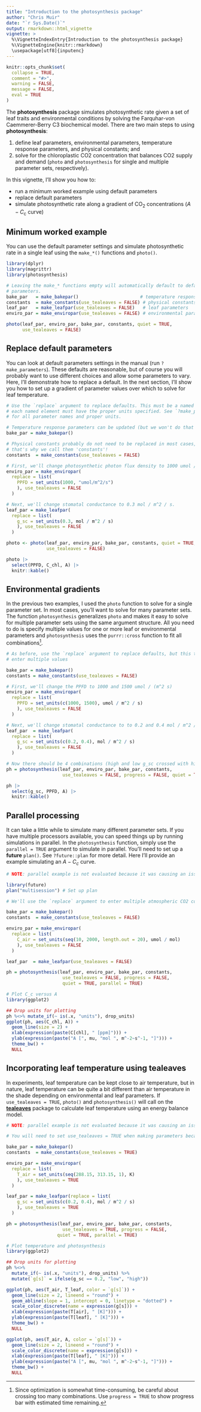 ```yaml
---
title: "Introduction to the photosynthesis package"
author: "Chris Muir"
date: "`r Sys.Date()`"
output: rmarkdown::html_vignette
vignette: >
  %\VignetteIndexEntry{Introduction to the photosynthesis package}
  %\VignetteEngine{knitr::rmarkdown}
  \usepackage[utf8]{inputenc}
---
```


```r
knitr::opts_chunk$set(
  collapse = TRUE,
  comment = "#>",
  warning = FALSE,
  message = FALSE,
  eval = TRUE
)
```

The **photosynthesis** package simulates photosynthetic rate given a set of leaf traits and environmental conditions by solving the Farquhar-von Caemmerer-Berry C3 biochemical model. There are two main steps to using **photosynthesis**:

1. define leaf parameters, environmental parameters, temperature response parameters, and physical constants; and 
2. solve for the chloroplastic CO2 concentration that balances CO2 supply and demand (`photo` and `photosynthesis` for single and multiple parameter sets, respectively).

In this vignette, I'll show you how to:

- run a minimum worked example using default parameters
- replace default parameters
- simulate photosynthetic rate along a gradient of CO$_2$ concentrations ($A-C_\mathrm{c}$ curve)

## Minimum worked example

You can use the default parameter settings and simulate photosynthetic rate in a single leaf using the `make_*()` functions and `photo()`.

```r

library(dplyr)
library(magrittr)
library(photosynthesis)

# Leaving the make_* functions empty will automatically default to defaults
# parameters.
bake_par   = make_bakepar()                       # temperature response parameters
constants  = make_constants(use_tealeaves = FALSE) # physical constants
leaf_par   = make_leafpar(use_tealeaves = FALSE)   # leaf parameters
enviro_par = make_enviropar(use_tealeaves = FALSE) # environmental parameters

photo(leaf_par, enviro_par, bake_par, constants, quiet = TRUE,
      use_tealeaves = FALSE)

```

## Replace default parameters

You can look at default parameters settings in the manual (run `?make_parameters`). These defaults are reasonable, but of course you will probably want to use different choices and allow some parameters to vary. Here, I'll demonstrate how to replace a default. In the next section, I'll show you how to set up a gradient of parameter values over which to solve for leaf temperature.

```r

# Use the `replace` argument to replace defaults. This must be a named list, and
# each named element must have the proper units specified. See `?make_parameters`
# for all parameter names and proper units.

# Temperature response parameters can be updated (but we won't do that here)
bake_par = make_bakepar()

# Physical constants probably do not need to be replaced in most cases,
# that's why we call them 'constants'!
constants  = make_constants(use_tealeaves = FALSE)

# First, we'll change photosynthetic photon flux density to 1000 umol / (m^2 s)
enviro_par = make_enviropar(
  replace = list(
    PPFD = set_units(1000, "umol/m^2/s")
    ), use_tealeaves = FALSE
  )

# Next, we'll change stomatal conductance to 0.3 mol / m^2 / s.
leaf_par = make_leafpar(
  replace = list(
    g_sc = set_units(0.3, mol / m^2 / s)
    ), use_tealeaves = FALSE
  )

photo <- photo(leaf_par, enviro_par, bake_par, constants, quiet = TRUE,
               use_tealeaves = FALSE)

photo |>
  select(PPFD, C_chl, A) |>
  knitr::kable()

```

## Environmental gradients

In the previous two examples, I used the `photo` function to solve for a single parameter set. In most cases, you'll want to solve for many parameter sets. The function `photosynthesis` generalizes `photo` and makes it easy to solve for multiple parameter sets using the same argument structure. All you need to do is specify multiple values for one or more leaf or environmental parameters and `photosynthesis` uses the `purrr::cross` function to fit all combinations^[Since optimization is somewhat time-consuming, be careful about crossing too many combinations. Use `progress = TRUE` to show progress bar with estimated time remaining.].

```r

# As before, use the `replace` argument to replace defaults, but this time we
# enter multiple values

bake_par = make_bakepar()
constants = make_constants(use_tealeaves = FALSE)

# First, we'll change the PPFD to 1000 and 1500 umol / (m^2 s)
enviro_par = make_enviropar(
  replace = list(
    PPFD = set_units(c(1000, 1500), umol / m^2 / s)
    ), use_tealeaves = FALSE
  )

# Next, we'll change stomatal conductance to to 0.2 and 0.4 mol / m^2 / s
leaf_par  = make_leafpar(
  replace = list(
    g_sc = set_units(c(0.2, 0.4), mol / m^2 / s)
    ), use_tealeaves = FALSE
  )

# Now there should be 4 combinations (high and low g_sc crossed with high and low PPFD)
ph = photosynthesis(leaf_par, enviro_par, bake_par, constants, 
                     use_tealeaves = FALSE, progress = FALSE, quiet = TRUE)

ph |> 
  select(g_sc, PPFD, A) |>
  knitr::kable()

```

## Parallel processing

It can take a little while to simulate many different parameter sets. If you have multiple processors available, you can speed things up by running simulations in parallel. In the `photosynthesis` function, simply use the `parallel = TRUE` argument to simulate in parallel. You'll need to set up a **future** `plan()`. See `?future::plan` for more detail. Here I'll provide an example simulating an $A-C_c$ curve.

```r

# NOTE: parallel example is not evaluated because it was causing an issue with CRAN, but you can copy-and-paste the code to run on your own machine.

library(future)
plan("multisession") # Set up plan

# We'll use the `replace` argument to enter multiple atmospheric CO2 concentrations

bake_par = make_bakepar()
constants  = make_constants(use_tealeaves = FALSE)

enviro_par = make_enviropar(
  replace = list(
    C_air = set_units(seq(10, 2000, length.out = 20), umol / mol)
    ), use_tealeaves = FALSE
  )

leaf_par  = make_leafpar(use_tealeaves = FALSE)

ph = photosynthesis(leaf_par, enviro_par, bake_par, constants, 
                     use_tealeaves = FALSE, progress = FALSE, 
                     quiet = TRUE, parallel = TRUE)

# Plot C_c versus A
library(ggplot2)

## Drop units for plotting
ph %<>% mutate_if(~ is(.x, "units"), drop_units)
ggplot(ph, aes(C_chl, A)) +
  geom_line(size = 2) +
  xlab(expression(paste(C[chl], " [ppm]"))) +
  ylab(expression(paste("A [", mu, "mol ", m^-2~s^-1, "]"))) +
  theme_bw() +
  NULL

```

## Incorporating leaf temperature using **tealeaves**

In experiments, leaf temperature can be kept close to air temperature, but in nature, leaf temperature can be quite a bit different than air temperature in the shade depending on environmental and leaf parameters. If `use_tealeaves = TRUE`, `photo()` and `photosynthesis()` will call on the [**tealeaves**](https://CRAN.R-project.org/package=tealeaves) package to calculate leaf temperature using an energy balance model. 

```r

# NOTE: parallel example is not evaluated because it was causing an issue with CRAN, but you can copy-and-paste the code to run on your own machine.

# You will need to set use_tealeaves = TRUE when making parameters because additional parameters are needed for tealeaves.

bake_par = make_bakepar()
constants  = make_constants(use_tealeaves = TRUE)

enviro_par = make_enviropar(
  replace = list(
    T_air = set_units(seq(288.15, 313.15, 1), K)
    ), use_tealeaves = TRUE
  )

leaf_par = make_leafpar(replace = list(
    g_sc = set_units(c(0.2, 0.4), mol / m^2 / s)
    ), use_tealeaves = TRUE
  )

ph = photosynthesis(leaf_par, enviro_par, bake_par, constants, 
                     use_tealeaves = TRUE, progress = FALSE, 
                   quiet = TRUE, parallel = TRUE)

# Plot temperature and photosynthesis
library(ggplot2)

## Drop units for plotting
ph %<>% 
  mutate_if(~ is(.x, "units"), drop_units) %>%
  mutate(`g[s]` = ifelse(g_sc == 0.2, "low", "high"))

ggplot(ph, aes(T_air, T_leaf, color = `g[s]`)) +
  geom_line(size = 2, lineend = "round") +
  geom_abline(slope = 1, intercept = 0, linetype = "dotted") +
  scale_color_discrete(name = expression(g[s])) +
  xlab(expression(paste(T[air], " [K]"))) +
  ylab(expression(paste(T[leaf], " [K]"))) +
  theme_bw() +
  NULL

ggplot(ph, aes(T_air, A, color = `g[s]`)) +
  geom_line(size = 2, lineend = "round") +
  scale_color_discrete(name = expression(g[s])) +
  xlab(expression(paste(T[leaf], " [K]"))) +
  ylab(expression(paste("A [", mu, "mol ", m^-2~s^-1, "]"))) +
  theme_bw() +
  NULL

```